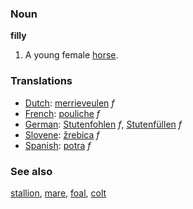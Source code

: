 === Noun ===

'''filly'''

#A young female [[horse]].

=== Translations ===
*[[Dutch]]: [[merrieveulen]] ''f''
*[[French]]: [[pouliche]] ''f''
*[[German]]: [[Stutenfohlen]] ''f'', [[Stutenfüllen]] ''f''
*[[Slovene]]: [[žrebica]] ''f''
*[[Spanish]]: [[potra]] ''f''

=== See also ===
[[stallion]], [[mare]], [[foal]], [[colt]]